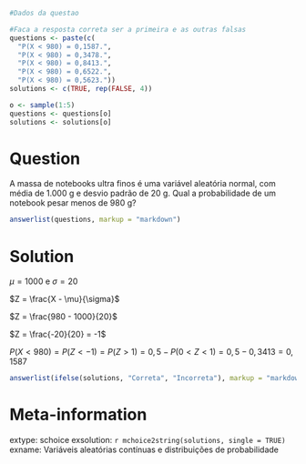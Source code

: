 ```r
#Dados da questao

#Faca a resposta correta ser a primeira e as outras falsas
questions <- paste(c(
  "P(X < 980) = 0,1587.",
  "P(X < 980) = 0,3478.",
  "P(X < 980) = 0,8413.",
  "P(X < 980) = 0,6522.",
  "P(X < 980) = 0,5623."))
solutions <- c(TRUE, rep(FALSE, 4))

o <- sample(1:5)
questions <- questions[o]
solutions <- solutions[o]
```

Question
========
A massa de notebooks ultra finos é uma variável aleatória normal, com média de 1.000 g e desvio padrão de 20 g. Qual a probabilidade de um notebook pesar menos de 980 g? 

```r
answerlist(questions, markup = "markdown")
```

Solution
========
$\mu = 1000$ e $\sigma = 20$

$Z = \frac{X - \mu}{\sigma}$

$Z = \frac{980 - 1000}{20}$

$Z = \frac{-20}{20} =  -1$

$P(X < 980) = P(Z < -1) = P(Z > 1) = 0,5 - P(0 < Z < 1) = 0,5 - 0,3413 = 0,1587$


```r
answerlist(ifelse(solutions, "Correta", "Incorreta"), markup = "markdown")
```

Meta-information
================
extype: schoice
exsolution: `r mchoice2string(solutions, single = TRUE)`
exname: Variáveis aleatórias contínuas e distribuições de probabilidade